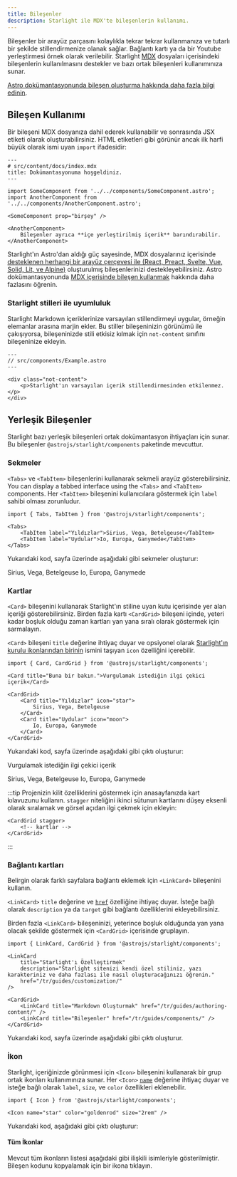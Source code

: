 ```yaml
---
title: Bileşenler
description: Starlight ile MDX'te bileşenlerin kullanımı.
---
```


Bileşenler bir arayüz parçasını kolaylıkla tekrar tekrar kullanmanıza ve tutarlı bir şekilde stillendirmenize olanak sağlar.
Bağlantı kartı ya da bir Youtube yerleştirmesi örnek olarak verilebilir.
Starlight [MDX](https://mdxjs.com/) dosyaları içerisindeki bileşenlerin kullanılmasını destekler ve bazı ortak bileşenleri kullanımınıza sunar.

[Astro dokümantasyonunda bileşen oluşturma hakkında daha fazla bilgi edinin](https://docs.astro.build/en/core-concepts/astro-components/).

## Bileşen Kullanımı

Bir bileşeni MDX dosyanıza dahil ederek kullanabilir ve sonrasında JSX etiketi olarak oluşturabilirsiniz.
HTML etiketleri gibi görünür ancak ilk harfi büyük olarak ismi uyan `import` ifadesidir:

```mdx
---
# src/content/docs/index.mdx
title: Dokümantasyonuma hoşgeldiniz.
---

import SomeComponent from '../../components/SomeComponent.astro';
import AnotherComponent from '../../components/AnotherComponent.astro';

<SomeComponent prop="birşey" />

<AnotherComponent>
	Bileşenler ayrıca **içe yerleştirilmiş içerik** barındırabilir.
</AnotherComponent>
```

Starlight'ın Astro'dan aldığı güç sayesinde, MDX dosyalarınız içerisinde [desteklenen herhangi bir arayüz çerçevesi ile (React, Preact, Svelte, Vue, Solid, Lit, ve Alpine)](https://docs.astro.build/en/core-concepts/framework-components/) oluşturulmış bileşenlerinizi destekleyebilirsiniz.
Astro dokümantasyonunda [MDX içerisinde bileşen kullanmak](https://docs.astro.build/en/guides/markdown-content/#using-components-in-mdx) hakkında daha fazlasını öğrenin.

### Starlight stilleri ile uyumluluk

Starlight Markdown içeriklerinize varsayılan stillendirmeyi uygular, örneğin elemanlar arasına marjin ekler.
Bu stiller bileşeninizin görünümü ile çakışıyorsa, bileşeninizde stili etkisiz kılmak için `not-content` sınıfını bileşeninize ekleyin.

```astro
---
// src/components/Example.astro
---

<div class="not-content">
	<p>Starlight'ın varsayılan içerik stillendirmesinden etkilenmez.</p>
</div>
```

## Yerleşik Bileşenler

Starlight bazı yerleşik bileşenleri ortak dokümantasyon ihtiyaçları için sunar.
Bu bileşenler `@astrojs/starlight/components` paketinde mevcuttur.

### Sekmeler


`<Tabs>` ve `<TabItem>` bileşenlerini kullanarak sekmeli arayüz gösterebilirsiniz.
You can display a tabbed interface using the `<Tabs>` and `<TabItem>` components.
Her `<TabItem>` bileşenini kullanıcılara göstermek için `label` sahibi olması zorunludur.

```mdx
import { Tabs, TabItem } from '@astrojs/starlight/components';

<Tabs>
	<TabItem label="Yıldızlar">Sirius, Vega, Betelgeuse</TabItem>
	<TabItem label="Uydular">Io, Europa, Ganymede</TabItem>
</Tabs>
```

Yukarıdaki kod, sayfa üzerinde aşağıdaki gibi sekmeler oluşturur:

<Tabs>
	<TabItem label="Yıldızlar">Sirius, Vega, Betelgeuse</TabItem>
	<TabItem label="Uydular">Io, Europa, Ganymede</TabItem>
</Tabs>

### Kartlar


`<Card>` bileşenini kullanarak Starlight'ın stiline uyan kutu içerisinde yer alan içeriği gösterebilirsiniz.
Birden fazla kartı `<CardGrid>` bileşeni içinde, yeteri kadar boşluk olduğu zaman kartları yan yana sıralı olarak göstermek için sarmalayın.

`<Card>` bileşeni `title` değerine ihtiyaç duyar ve opsiyonel olarak [Starlight'ın kurulu ikonlarından birinin](#all-icons) ismini taşıyan `icon` özelliğini içerebilir.

```mdx
import { Card, CardGrid } from '@astrojs/starlight/components';

<Card title="Buna bir bakın.">Vurgulamak istediğin ilgi çekici içerik</Card>

<CardGrid>
	<Card title="Yıldızlar" icon="star">
		Sirius, Vega, Betelgeuse
	</Card>
	<Card title="Uydular" icon="moon">
		Io, Europa, Ganymede
	</Card>
</CardGrid>
```

Yukarıdaki kod, sayfa üzerinde aşağıdaki gibi çıktı oluşturur:

<Card title="Buna bir bakın.">Vurgulamak istediğin ilgi çekici içerik</Card>

<CardGrid>
	<Card title="Yıldızlar" icon="star">
		Sirius, Vega, Betelgeuse
	</Card>
	<Card title="Uydular" icon="moon">
		Io, Europa, Ganymede
	</Card>
</CardGrid>

:::tip
Projenizin kilit özelliklerini göstermek için anasayfanızda kart kılavuzunu kullanın.
`stagger` niteliğini ikinci sütunun kartlarını düşey eksenli olarak sıralamak ve görsel açıdan ilgi çekmek için ekleyin:

```astro
<CardGrid stagger>
	<!-- kartlar -->
</CardGrid>
```

:::

### Bağlantı kartları

Belirgin olarak farklı sayfalara bağlantı eklemek için `<LinkCard>` bileşenini kullanın.

`<LinkCard>` `title` değerine ve [`href`](https://developer.mozilla.org/en-US/docs/Web/HTML/Element/a#href) özelliğine ihtiyaç duyar. İsteğe bağlı olarak `description` ya da `target` gibi bağlantı özelliklerini ekleyebilirsiniz.

Birden fazla `<LinkCard>` bileşeninizi, yeterince boşluk olduğunda yan yana olacak şekilde göstermek için `<CardGrid>` içerisinde gruplayın.

```mdx
import { LinkCard, CardGrid } from '@astrojs/starlight/components';

<LinkCard
	title="Starlight'ı Özelleştirmek"
	description="Starlight sitenizi kendi özel stiliniz, yazı karakteriniz ve daha fazlası ile nasıl oluşturacağınızı öğrenin."
	href="/tr/guides/customization/"
/>

<CardGrid>
	<LinkCard title="Markdown Oluşturmak" href="/tr/guides/authoring-content/" />
	<LinkCard title="Bileşenler" href="/tr/guides/components/" />
</CardGrid>
```

Yukarıdaki kod, sayfa üzerinde aşağıdaki gibi çıktı oluşturur.


<LinkCard
	title="Starlight'ı Özelleştirmek"
	description="Starlight sitenizi kendi özel stiliniz, yazı karakteriniz ve daha fazlası ile nasıl oluşturacağınızı öğrenin."
	href="/tr/guides/customization/"
/>

<CardGrid>
	<LinkCard title="Markdown Oluşturmak" href="/tr/guides/authoring-content/" />
	<LinkCard title="Bileşenler" href="/tr/guides/components/" />
</CardGrid>

### İkon


Starlight, içeriğinizde görünmesi için `<Icon>` bileşenini kullanarak bir grup ortak ikonları kullanımınıza sunar.
Her `<Icon>` [`name`](#all-icons) değerine ihtiyaç duyar ve isteğe bağlı olarak `label`, `size`, ve `color` özellikleri eklenebilir.

```mdx
import { Icon } from '@astrojs/starlight/components';

<Icon name="star" color="goldenrod" size="2rem" />
```

Yukarıdaki kod, aşağıdaki gibi çıktı oluşturur:

<Icon name="star" color="goldenrod" size="2rem" />

#### Tüm İkonlar

Mevcut tüm ikonların listesi aşağıdaki gibi ilişkili isimleriyle gösterilmiştir. Bileşen kodunu kopyalamak için bir ikona tıklayın.

<IconsList />
